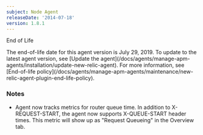 ```yaml
---
subject: Node Agent
releaseDate: '2014-07-18'
version: 1.8.1
---
```


End of Life

<Callout variant="important">
  The end-of-life date for this agent version is July 29, 2019. To update to the latest agent version, see [Update the agent](/docs/agents/manage-apm-agents/installation/update-new-relic-agent). For more information, see [End-of-life policy](/docs/agents/manage-apm-agents/maintenance/new-relic-agent-plugin-end-life-policy).
</Callout>

### Notes

* Agent now tracks metrics for router queue time. In addition to X-REQUEST-START, the agent now supports X-QUEUE-START header times. This metric will show up as "Request Queueing" in the Overview tab.

